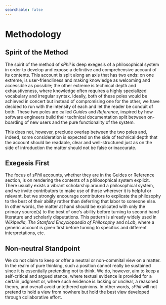 ---
searchable: false
---

# Methodology

## Spirit of the Method

The spirit of the method of *sPhil* is deep exegesis of a philosophical system in order to develop and expose a definitive and comprehensive account of its contents. This account is split along an axis that has two ends: on one extreme, is user-friendliness and making knowledge as welcoming and accessible as possible; the other extreme is technical depth and exhaustiveness, where knowledge often requires a highly specialized vocabulary and irregular syntax. Ideally, both of these poles would be achieved in concert but instead of compromising one for the other, we have decided to run with the intensity of each and let the reader be conduit of both. These two poles are called *Guides* and *Reference*, inspired by how software engineers build their technical documentation split between on-boarding of new users and the pure functionality of the system. 

This does not, however, preclude overlap between the two poles and, indeed, some consideration is expected on the side of technical depth that the account should be readable, clear and well-structured just as on the side of introduction the matter should not be false or inaccurate.

## Exegesis First

The focus of *sPhil* accounts, whether they are in the Guides or Reference section, is on rendering the contents of a philosophical system explicit. There usually exists a vibrant scholarship around a philosophical system, and we invite contributors to make use of those wherever it is helpful or relevant, but we strongly encourage contributors to explicate the philosophy to the best of their ability rather than deferring that labor to someone else. In other words, the matter at hand should be explicated with only the primary source(s) to the best of one's ability before turning to second hand literature and scholarly disputations. This pattern is already widely used in *Wikipedia*, *The Stanford Encyclopaedia of Philosophy* and *nLab*, where a generic account is given first before turning to specifics and different interpretations, etc.

## Non-neutral Standpoint

We do not claim to keep or offer a neutral or non-commital view on a matter. In the realm of pure thinking, such a position cannot really be sustained since it is essentially pretending not to think. We do, however, aim to keep a self-critical and argued stance, where textual evidence is provided for a certain judgment or, where such evidence is lacking or unclear, a reasoned theory, and overall avoid untethered opinions. In other words, *sPhil* will not pretend to hold a view from nowhere but hold the best view developed through collaborative effort. 
